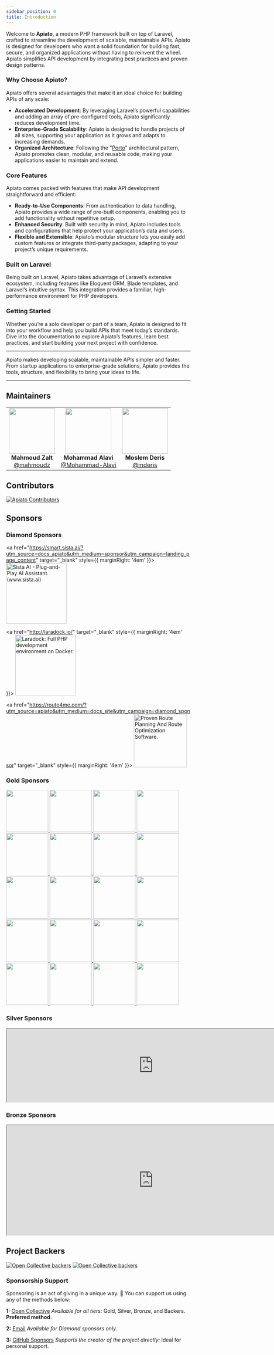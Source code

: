 ```yaml
---
sidebar_position: 0
title: Introduction
---
```




Welcome to **Apiato**, a modern PHP framework built on top of Laravel, crafted to streamline the development of scalable, maintainable APIs. Apiato is designed for developers who want a solid foundation for building fast, secure, and organized applications without having to reinvent the wheel. Apiato simplifies API development by integrating best practices and proven design patterns.

### Why Choose Apiato?

Apiato offers several advantages that make it an ideal choice for building APIs of any scale:

- **Accelerated Development**: By leveraging Laravel’s powerful capabilities and adding an array of pre-configured tools, Apiato significantly reduces development time.
- **Enterprise-Grade Scalability**: Apiato is designed to handle projects of all sizes, supporting your application as it grows and adapts to increasing demands.
- **Organized Architecture**: Following the "[Porto](https://mahmoudz.github.io/Porto/)" architectural pattern, Apiato promotes clean, modular, and reusable code, making your applications easier to maintain and extend.

### Core Features

Apiato comes packed with features that make API development straightforward and efficient:

- **Ready-to-Use Components**: From authentication to data handling, Apiato provides a wide range of pre-built components, enabling you to add functionality without repetitive setup.
- **Enhanced Security**: Built with security in mind, Apiato includes tools and configurations that help protect your application’s data and users.
- **Flexible and Extensible**: Apiato’s modular structure lets you easily add custom features or integrate third-party packages, adapting to your project’s unique requirements.

### Built on Laravel

Being built on Laravel, Apiato takes advantage of Laravel’s extensive ecosystem, including features like Eloquent ORM, Blade templates, and Laravel’s intuitive syntax. This integration provides a familiar, high-performance environment for PHP developers.

### Getting Started

Whether you’re a solo developer or part of a team, Apiato is designed to fit into your workflow and help you build APIs that meet today’s standards. Dive into the documentation to explore Apiato’s features, learn best practices, and start building your next project with confidence.

---

Apiato makes developing scalable, maintainable APIs simpler and faster. From startup applications to enterprise-grade solutions, Apiato provides the tools, structure, and flexibility to bring your ideas to life.

---

## Maintainers

<table>
  <tbody>
     <tr>
        <td align="center" valign="top">
            <img width="125" height="125" src="https://github.com/mahmoudz.png?s=150" />
            <br />
            <strong>Mahmoud Zalt</strong>
            <br />
            <a href="https://github.com/Mahmoudz">@mahmoudz</a>
        </td>
         <td align="center" valign="top">
            <img width="125" height="125" src="https://github.com/mohammad-alavi.png?s=150" />
            <br />
            <strong>Mohammad Alavi</strong>
            <br />
            <a href="https://github.com/mohammad-alavi">@Mohammad-Alavi</a>
        </td>
          <td align="center" valign="top">
            <img width="125" height="125" src="https://github.com/mderis.png?s=150" />
            <br />
            <strong>Moslem Deris</strong>
            <br />
            <a href="https://github.com/mderis">@mderis</a>
          </td>
     </tr>
  </tbody>
</table>


## Contributors

[![Apiato Contributors](https://opencollective.com/apiato/contributors.svg?width=890&button=false&isActive=true)](https://github.com/apiato/apiato/graphs/contributors)


## Sponsors

<!-- Listing Contributors Refference: https://docs.opencollective.com/help/collectives/collective-settings/data-export#contributor-image -->

### Diamond Sponsors

<a href="https://smart.sista.ai/?utm_source=docs_apiato&utm_medium=sponsor&utm_campaign=landing_page_content" target="_blank" style={{ marginRight: '4em' }}>
  <img src="https://raw.githubusercontent.com/laradock/laradock/master/.github/home-page-images/custom-sponsors/sista-ai-icon.png" height="165px" alt="Sista AI - Plug-and-Play AI Assistant. (www.sista.ai)" />
</a>

<a href="http://laradock.io/" target="_blank" style={{ marginRight: '4em' }}>
  <img src="https://raw.githubusercontent.com/laradock/laradock/master/DOCUMENTATION/static/img/laradock/laradock-icon.png" height="165px" alt="Laradock: Full PHP development environment on Docker." />
</a>

<a href="https://route4me.com/?utm_source=apiato&utm_medium=docs_site&utm_campaign=diamond_sponsor" target="_blank" style={{ marginRight: '4em' }}>
  <img src="/sponsors/route4me.svg" height="145px" alt="Proven Route Planning And
Route Optimization Software." />
</a>



### Gold Sponsors

  <!-- The embedded iframes sets rel="nofollow sponsored" on sponsor links by default,
  which prevents SEO benefits from being passed to sponsor sites. to remove the nofollow for Gold sponors only, we'll be using custom links instead. -->

  <!-- <iframe
    src="https://opencollective.com/apiato/tiers/gold-sponsors.svg?avatarHeight=120&width=800&format=svg&button=false&background=#1B1B1D"
    width="800"
    height="200"
    style={{ border: 'none', backgroundColor: '#1B1B1D' }}>
  </iframe> -->


<div style={{ display: 'flex', flexWrap: 'wrap', gap: '10px', justifyContent: 'left', alignItems: 'left' }}>

  <a href="https://opencollective.com/apiato/tiers/gold-sponsors/0/website" target="_blank" rel="sponsored">
    <img src="https://opencollective.com/apiato/tiers/gold-sponsors/0/avatar.svg?button=false&isActive=true&avatarHeight=100" height="115" />
  </a>

  <a href="https://opencollective.com/apiato/tiers/gold-sponsors/1/website" target="_blank" rel="sponsored">
    <img src="https://opencollective.com/apiato/tiers/gold-sponsors/1/avatar.svg?button=false&isActive=true&avatarHeight=100" height="115" />
  </a>

  <a href="https://opencollective.com/apiato/tiers/gold-sponsors/2/website" target="_blank" rel="sponsored">
    <img src="https://opencollective.com/apiato/tiers/gold-sponsors/2/avatar.svg?button=false&isActive=true&avatarHeight=100" height="115" />
  </a>

  <a href="https://opencollective.com/apiato/tiers/gold-sponsors/3/website" target="_blank" rel="sponsored">
    <img src="https://opencollective.com/apiato/tiers/gold-sponsors/3/avatar.svg?button=false&isActive=true&avatarHeight=100" height="115" />
  </a>

  <a href="https://opencollective.com/apiato/tiers/gold-sponsors/4/website" target="_blank" rel="sponsored">
    <img src="https://opencollective.com/apiato/tiers/gold-sponsors/4/avatar.svg?button=false&isActive=true&avatarHeight=100" height="115" />
  </a>

  <a href="https://opencollective.com/apiato/tiers/gold-sponsors/5/website" target="_blank" rel="sponsored">
    <img src="https://opencollective.com/apiato/tiers/gold-sponsors/5/avatar.svg?button=false&isActive=true&avatarHeight=100" height="115" />
  </a>

<a href="https://opencollective.com/apiato/tiers/gold-sponsors/6/website" target="_blank" rel="sponsored">
    <img src="https://opencollective.com/apiato/tiers/gold-sponsors/6/avatar.svg?button=false&isActive=true&avatarHeight=100" height="115" />
  </a>

  <a href="https://opencollective.com/apiato/tiers/gold-sponsors/7/website" target="_blank" rel="sponsored">
    <img src="https://opencollective.com/apiato/tiers/gold-sponsors/7/avatar.svg?button=false&isActive=true&avatarHeight=100" height="115" />
  </a>

  <a href="https://opencollective.com/apiato/tiers/gold-sponsors/8/website" target="_blank" rel="sponsored">
    <img src="https://opencollective.com/apiato/tiers/gold-sponsors/8/avatar.svg?button=false&isActive=true&avatarHeight=100" height="115" />
  </a>

  <a href="https://opencollective.com/apiato/tiers/gold-sponsors/9/website" target="_blank" rel="sponsored">
    <img src="https://opencollective.com/apiato/tiers/gold-sponsors/9/avatar.svg?button=false&isActive=true&avatarHeight=100" height="115" />
  </a>

  <a href="https://opencollective.com/apiato/tiers/gold-sponsors/10/website" target="_blank" rel="sponsored">
    <img src="https://opencollective.com/apiato/tiers/gold-sponsors/10/avatar.svg?button=false&isActive=true&avatarHeight=100" height="115" />
  </a>

  <a href="https://opencollective.com/apiato/tiers/gold-sponsors/11/website" target="_blank" rel="sponsored">
    <img src="https://opencollective.com/apiato/tiers/gold-sponsors/11/avatar.svg?button=false&isActive=true&avatarHeight=100" height="115" />
  </a>

  <a href="https://opencollective.com/apiato/tiers/gold-sponsors/12/website" target="_blank" rel="sponsored">
    <img src="https://opencollective.com/apiato/tiers/gold-sponsors/12/avatar.svg?button=false&isActive=true&avatarHeight=100" height="115" />
  </a>

  <a href="https://opencollective.com/apiato/tiers/gold-sponsors/13/website" target="_blank" rel="sponsored">
    <img src="https://opencollective.com/apiato/tiers/gold-sponsors/13/avatar.svg?button=false&isActive=true&avatarHeight=100" height="115" />
  </a>

  <a href="https://opencollective.com/apiato/tiers/gold-sponsors/14/website" target="_blank" rel="sponsored">
    <img src="https://opencollective.com/apiato/tiers/gold-sponsors/14/avatar.svg?button=false&isActive=true&avatarHeight=100" height="115" />
  </a>

  <a href="https://opencollective.com/apiato/tiers/gold-sponsors/15/website" target="_blank" rel="sponsored">
    <img src="https://opencollective.com/apiato/tiers/gold-sponsors/15/avatar.svg?button=false&isActive=true&avatarHeight=100" height="115" />
  </a>

  <a href="https://opencollective.com/apiato/tiers/gold-sponsors/16/website" target="_blank" rel="sponsored">
    <img src="https://opencollective.com/apiato/tiers/gold-sponsors/16/avatar.svg?button=false&isActive=true&avatarHeight=100" height="115" />
  </a>

  <a href="https://opencollective.com/apiato/tiers/gold-sponsors/17/website" target="_blank" rel="sponsored">
    <img src="https://opencollective.com/apiato/tiers/gold-sponsors/17/avatar.svg?button=false&isActive=true&avatarHeight=100" height="115" />
  </a>

  <a href="https://opencollective.com/apiato/tiers/gold-sponsors/18/website" target="_blank" rel="sponsored">
    <img src="https://opencollective.com/apiato/tiers/gold-sponsors/18/avatar.svg?button=false&isActive=true&avatarHeight=100" height="115" />
  </a>

  <a href="https://opencollective.com/apiato/tiers/gold-sponsors/19/website" target="_blank" rel="sponsored">
    <img src="https://opencollective.com/apiato/tiers/gold-sponsors/19/avatar.svg?button=false&isActive=true&avatarHeight=100" height="115" />
  </a>

</div>


### Silver Sponsors

  <iframe
    src="https://opencollective.com/apiato/tiers/silver-sponsors.svg?avatarHeight=90&width=800&format=svg&button=false&background=#171923"
    width="800"
    height="200"
    style={{ border: 'none', backgroundColor: '#171923' }}>
  </iframe>

### Bronze Sponsors

  <iframe
    src="https://opencollective.com/apiato/tiers/bronze-sponsors.svg?avatarHeight=65&width=800&format=svg&button=false&background=#171923"
    width="800"
    height="300"
    style={{ border: 'none', backgroundColor: '#171923' }}>
  </iframe>


## Project Backers

[![Open Collective backers](https://opencollective.com/apiato/tiers/awesome-backers.svg?width=800&avatarHeight=65&button=false&isActive=false)](https://opencollective.com/apiato#contributors)
[![Open Collective backers](https://opencollective.com/apiato/tiers/donate.svg?width=800&avatarHeight=65&button=false&isActive=false)](https://opencollective.com/apiato#contributors)


### Sponsorship Support

Sponsoring is an act of giving in a unique way. 🌱
You can support us using any of the methods below:

**1:** [Open Collective](https://opencollective.com/apiato)
*Available for all tiers:* Gold, Silver, Bronze, and Backers. **Preferred method.**

**2:** [Email](mailto:support@apiato.io)
*Available for Diamond sponsors only.*

**3:** [GitHub Sponsors](https://github.com/sponsors/Mahmoudz)
*Supports the creator of the project directly:* Ideal for personal support.
